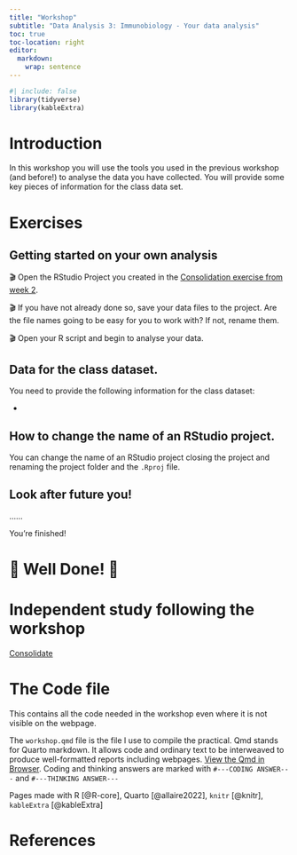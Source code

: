 ```yaml
---
title: "Workshop"
subtitle: "Data Analysis 3: Immunobiology - Your data analysis"
toc: true
toc-location: right
editor: 
  markdown: 
    wrap: sentence
---
```

```r
#| include: false
library(tidyverse)
library(kableExtra)
```

# Introduction

In this workshop you will use the tools you used in the previous workshop (and before!) to analyse the data you have collected. You will provide some key pieces of information for the class data set. 

# Exercises

## Getting started on your own analysis

🎬 Open the RStudio Project you created in the [Consolidation exercise from week 2](../week-2/study_after_workshop.html).

🎬 If you have not already done so, save your data files to the project. Are the file names going to be easy for you to work with? If not, rename them.

🎬 Open your R script and begin to analyse your data.



## Data for the class dataset.

You need to provide the following information for the class dataset:

-    




## How to change the name of an RStudio project.

You can change the name of an RStudio project closing the project and renaming the project folder and the `.Rproj` file.


## Look after future you!

......

You're finished!

# 🥳 Well Done! 🎉



# Independent study following the workshop

[Consolidate](study_after_workshop.qmd)

# The Code file

This contains all the code needed in the workshop even where it is not visible on the webpage.

The `workshop.qmd` file is the file I use to compile the practical. Qmd stands for Quarto markdown. It allows code and ordinary text to be interweaved to produce well-formatted reports including webpages. [View the Qmd in Browser](https://github.com/3mmaRand/R4BABS/blob/main/r4babs4/week-4/workshop.qmd). Coding and thinking answers are marked with `#---CODING ANSWER---` and `#---THINKING ANSWER---`

Pages made with R [@R-core], Quarto [@allaire2022], `knitr` [@knitr], `kableExtra` [@kableExtra]

# References

